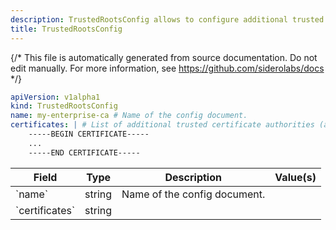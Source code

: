 ```yaml
---
description: TrustedRootsConfig allows to configure additional trusted CA roots.
title: TrustedRootsConfig
---
```


{/*
This file is automatically generated from source documentation.
Do not edit manually. For more information, see https://github.com/siderolabs/docs
*/}










```yaml
apiVersion: v1alpha1
kind: TrustedRootsConfig
name: my-enterprise-ca # Name of the config document.
certificates: | # List of additional trusted certificate authorities (as PEM-encoded certificates).
    -----BEGIN CERTIFICATE-----
    ...
    -----END CERTIFICATE-----
```


<table>
  <thead>
    <tr>
      <th>Field</th>
      <th>Type</th>
      <th>Description</th>
      <th>Value(s)</th>
    </tr>
  </thead>
  <tbody>
    <tr>
      <td>`name`</td>
      <td>string</td>
      <td>Name of the config document.</td>
      <td></td>
    </tr>
    <tr>
      <td>`certificates`</td>
      <td>string</td>
      <td></td>
      <td></td>
    </tr>
  </tbody>
</table>





